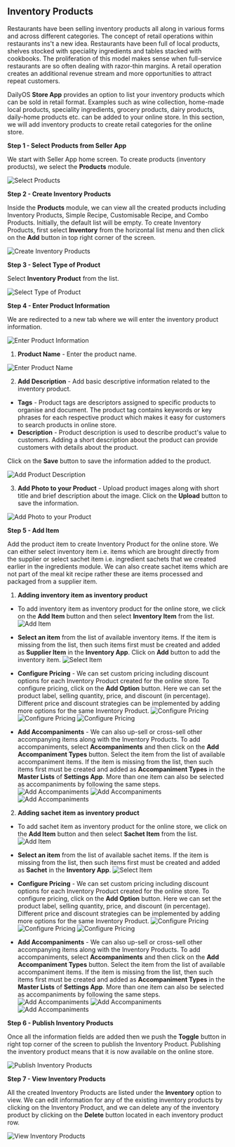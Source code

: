 ## Inventory Products

Restaurants have been selling inventory products all along in various forms and across different categories. The concept of retail operations within restaurants ins't a new idea. Restaurants have been full of local products, shelves stocked with speciality ingredients and tables stacked with cookbooks. The proliferation of this model makes sense when full-service restaurants are so often dealing with razor-thin margins. A retail operation creates an additional revenue stream and more opportunities to attract repeat customers.

DailyOS **Store App** provides an option to list your inventory products which can be sold in retail format. Examples such as wine collection, home-made local products, speciality ingredients, grocery products, dairy products, daily-home products etc. can be added to your online store. In this section, we will add inventory products to create retail categories for the online store.

**Step 1 - Select Products from Seller App**

We start with Seller App home screen. To create products (inventory products), we select the **Products** module. 

![Select Products](/images/store/inventoryProduct/Step1.png "Select Products")

**Step 2 - Create Inventory Products**

Inside the **Products** module, we can view all the created products including Inventory Products, Simple Recipe, Customisable Recipe, and Combo Products. Initially, the default list will be empty. To create Inventory Products, first select **Inventory** from the horizontal list menu and then click on the **Add** button in top right corner of the screen.

![Create Inventory Products](/images/store/inventoryProduct/Step2.png "Create Inventory Products")

**Step 3 - Select Type of Product**

Select **Inventory Product** from the list.

![Select Type of Product](/images/store/inventoryProduct/Step3.png "Select Type of  Product")

**Step 4 - Enter Product Information**

We are redirected to a new tab where we will enter the inventory product information.

![Enter Product Information](/images/store/inventoryProduct/Step4.0.png "Enter Product Information")

1. **Product Name** - Enter the product name.

![Enter Product Name](/images/store/inventoryProduct/Step4.1.png "Enter Product Name")

2. **Add Description** - Add basic descriptive information related to the inventory product.
 - **Tags** - Product tags are descriptors assigned to specific products to organise and document. The product tag contains keywords or key phrases for each respective product which makes it easy for customers to search products in online store. 
 - **Description** - Product description is used to describe product's value to customers. Adding a short description about the product can provide customers with details about the product.

 Click on the **Save** button to save the information added to the product.

 ![Add Product Description](/images/store/inventoryProduct/Step4.2.png "Add Product Description")

3. **Add Photo to your Product** - Upload product images along with short title and brief description about the image. Click on the **Upload** button to save the information.

 ![Add Photo to your Product](/images/store/inventoryProduct/Step4.3.png "Add Photo to your Product")

**Step 5 - Add Item** 

Add the product item to create Inventory Product for the online store. We can either select inventory item i.e. items which are brought directly from the supplier or select sachet item i.e. ingredient sachets that we created earlier in the ingredients module. We can also create sachet items which are not part of the meal kit recipe rather these are items processed and packaged from a supplier item.

1. **Adding inventory item as inventory product**
 - To add inventory item as inventory product for the online store, we click on the **Add Item** button and then select **Inventory Item** from the list.
 ![Add Item](/images/store/inventoryProduct/Step5.1.1.png "Add Item")

 - **Select an item** from the list of available inventory items. If the item is missing from the list, then such items first must be created and added as **Supplier Item** in the **Inventory App**. Click on **Add** button to add the inventory item.
 ![Select Item](/images/store/inventoryProduct/Step5.1.2.png "Select Item")
 
 - **Configure Pricing** - We can set custom pricing including discount options for each Inventory Product created for the online store. To configure pricing, click on the **Add Option** button. Here we can set the product label, selling quantity, price, and discount (in percentage). Different price and discount strategies can be implemented by adding more options for the same Inventory Product.
 ![Configure Pricing](/images/store/inventoryProduct/Step5.1.3.0.png "Configure Pricing")
 ![Configure Pricing](/images/store/inventoryProduct/Step5.1.3.1.png "Configure Pricing")
 ![Configure Pricing](/images/store/inventoryProduct/Step5.1.3.2.png "Configure Pricing")

 - **Add Accompaniments** - We can also up-sell or cross-sell other accompanying items along with the Inventory Products. To add accompaniments, select **Accompaniments** and then click on the **Add Accompaniment Types** button. Select the item from the list of available accompaniment items. If the item is missing from the list, then such items first must be created and added as **Accompaniment Types** in the **Master Lists** of **Settings App**. More than one item can also be selected as accompaniments by following the same steps.
 ![Add Accompaniments](/images/store/inventoryProduct/Step5.1.4.0.png "Add Accompaniments") 
 ![Add Accompaniments](/images/store/inventoryProduct/Step5.1.4.1.png "Add Accompaniments")
 ![Add Accompaniments](/images/store/inventoryProduct/Step5.1.4.2.png "Add Accompaniments")

2. **Adding sachet item as inventory product**
 - To add sachet item as inventory product for the online store, we click on the **Add Item** button and then select **Sachet Item** from the list.
 ![Add Item](/images/store/inventoryProduct/Step5.2.1.png "Add Item")
 
 - **Select an item** from the list of available sachet items. If the item is missing from the list, then such items first must be created and added as **Sachet** in the **Inventory App**.
 ![Select Item](/images/store/inventoryProduct/Step5.2.2.png "Select Item")

 - **Configure Pricing** - We can set custom pricing including discount options for each Inventory Product created for the online store. To configure pricing, click on the **Add Option** button. Here we can set the product label, selling quantity, price, and discount (in percentage). Different price and discount strategies can be implemented by adding more options for the same Inventory Product.
 ![Configure Pricing](/images/store/inventoryProduct/Step5.2.3.0.png "Configure Pricing")
 ![Configure Pricing](/images/store/inventoryProduct/Step5.2.3.1.png "Configure Pricing")
 ![Configure Pricing](/images/store/inventoryProduct/Step5.2.3.2.png "Configure Pricing")

 - **Add Accompaniments** - We can also up-sell or cross-sell other accompanying items along with the Inventory Products. To add accompaniments, select **Accompaniments** and then click on the **Add Accompaniment Types** button. Select the item from the list of available accompaniment items. If the item is missing from the list, then such items first must be created and added as **Accompaniment Types** in the **Master Lists** of **Settings App**. More than one item can also be selected as accompaniments by following the same steps.
 ![Add Accompaniments](/images/store/inventoryProduct/Step5.2.4.0.png "Add Accompaniments") 
 ![Add Accompaniments](/images/store/inventoryProduct/Step5.2.4.1.png "Add Accompaniments")
 ![Add Accompaniments](/images/store/inventoryProduct/Step5.2.4.2.png "Add Accompaniments")

**Step 6 - Publish Inventory Products**

Once all the information fields are added then we push the **Toggle** button in right top corner of the screen to publish the Inventory Product. Publishing the inventory product means that it is now available on the online store.

![Publish Inventory Products](/images/store/inventoryProduct/Step6.png "Publish Inventory Products")

**Step 7 - View Inventory Products**

All the created Inventory Products are listed under the **Inventory** option to view. We can edit information for any of the existing inventory products by clicking on the Inventory Product, and we can delete any of the inventory product by clicking on the **Delete** button located in each inventory product row.

![View Inventory Products](/images/store/inventoryProduct/Step7.png "View Inventory Products")